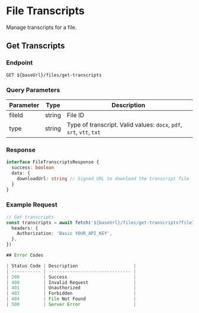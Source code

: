 # File Transcripts

Manage transcripts for a file.

## Get Transcripts

### Endpoint

```http
GET ${baseUrl}/files/get-transcripts
```

### Query Parameters

| Parameter | Type   | Description                                                          |
| --------- | ------ | -------------------------------------------------------------------- |
| fileId    | string | File ID                                                              |
| type      | string | Type of transcript. Valid values: `docx`, `pdf`, `srt`, `vtt`, `txt` |

### Response

```typescript
interface FileTranscriptsResponse {
  success: boolean
  data: {
    downloadUrl: string // Signed URL to download the transcript file
  }
}
```

### Example Request

```typescript
// Get transcripts
const transcripts = await fetch('${baseUrl}/files/get-transcripts?fileId=abc123&type=docx', {
  headers: {
    Authorization: 'Basic YOUR_API_KEY',
  },
})

## Error Codes

| Status Code | Description                     |
| ----------- | ------------------------------- |
| 200         | Success                         |
| 400         | Invalid Request                 |
| 401         | Unauthorized                    |
| 403         | Forbidden                       |
| 404         | File Not Found                  |
| 500         | Server Error                    |
```
